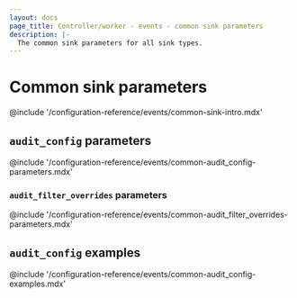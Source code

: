 ```yaml
---
layout: docs
page_title: Controller/worker - events - common sink parameters
description: |-
  The common sink parameters for all sink types.
---
```


# Common sink parameters

@include '/configuration-reference/events/common-sink-intro.mdx'

## `audit_config` parameters

@include '/configuration-reference/events/common-audit_config-parameters.mdx'

### `audit_filter_overrides` parameters

@include '/configuration-reference/events/common-audit_filter_overrides-parameters.mdx'

## `audit_config` examples

@include '/configuration-reference/events/common-audit_config-examples.mdx'
